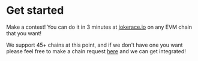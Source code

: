 # Get started

Make a contest! You can do it in 3 minutes at [jokerace.io](https://www.jokerace.io/) on any EVM chain that you want!

We support 45+ chains at this point, and if we don't have one you want please feel free to make a chain request [here](https://github.com/jk-labs-inc/jokerace/issues/new?assignees=&labels=chain&projects=&template=chain_request.md&title=chain%3A+) and we can get integrated!